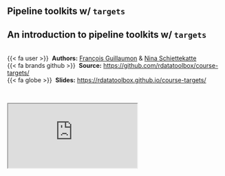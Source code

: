 ## Pipeline toolkits w/ `targets` {.unnumbered}


::: {.callout-note icon=true appearance="simple"}
## An introduction to pipeline toolkits w/ `targets`

<br />
{{< fa user >}} &nbsp;**Authors:** [François Guillaumon](https://fguilhaumon.gitlab.io/) & [Nina Schiettekatte](http://www.criobe.pf/pro/personnel/doctorants/nina-schiettekatte/)<br/>
{{< fa brands github >}} &nbsp;**Source:** <https://github.com/rdatatoolbox/course-targets/><br/>
{{< fa globe >}} &nbsp;**Slides:** <https://rdatatoolbox.github.io/course-targets/>
:::


<br />

<div class="container-43">
  <iframe class="responsive-iframe" src="https://rdatatoolbox.github.io/course-targets"></iframe>
</div> 
